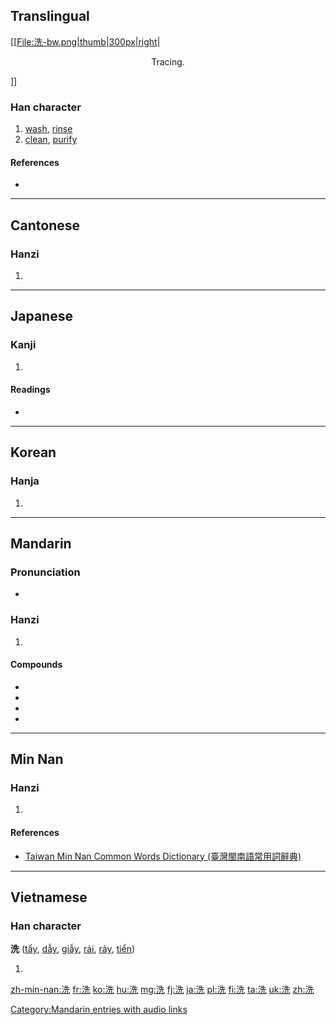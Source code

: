 ==Translingual==
[[File:洗-bw.png|thumb|300px|right|<center>Tracing.</center>]]
===Han character===
{{Han char|rn=85|rad=水|as=06|sn=9|four=3411<sub>1</sub>|canj=水竹土山 (EHGU)|ids=⿰[[氵]][[先]]}}

# [[wash]], [[rinse]]
# [[clean]], [[purify]]

====References====
* {{Han ref|kx=0620.110|dkj=17379|dj=1016.010|hdz=31608.080|uh=6D17|ud=27927|bh=AC7E|bd=44158}}

----

==Cantonese==

===Hanzi===
{{yue-hanzi|jyut=[[sai2]]|y=sai2}}

# {{defn|lang=yue|sort=水06}}

----

==Japanese==

===Kanji===
{{ja-kanji|grade=6|rs=水06}}

# {{defn|lang=ja|sort=水06}}

====Readings====
* {{ja-readings|on=[[せん]] (sen)|kun=[[あらう]] ([[洗う]], arau), [[あらい]] (arai)}}

----

==Korean==

===Hanja===
{{ko-hanja|hangeul=[[세]], [[선]]|eumhun=|rv=se, seon|mr=se, sŏn|y=sey, sen}}

# {{defn|lang=ko|sort=水06}}

----

==Mandarin==

===Pronunciation===
* {{audio|zh-xǐ.ogg|audio}}

===Hanzi===
{{cmn-hanzi|pin=[[xǐ]] ([[xi3]])|wg=hsi<sup>3</sup>}}

# {{defn|lang=cmn|sort=水06}}

====Compounds====
* {{l|cmn|洗发剂|tr=xǐfàjì}}
* {{l|cmn|洗发精|tr=xǐfàjīng}}
* {{l|cmn|洗发水|tr=xǐfàshuǐ}}
* {{l|cmn|洗头|tr=xǐtóu}}

[[Category:Mandarin entries with audio links]]

----

==Min Nan==

===Hanzi===
{{nan-hanzi|tlpa=sé (se<sup>2</sup>), sué (sue<sup>2</sup>)}}

# {{defn|lang=nan|sort=水06}}

====References====
*[http://twblg.dict.edu.tw/holodict_new/result_detail.jsp?n_no=5143&curpage=1&sample=%E6%B4%97&radiobutton=1&querytarget=1&limit=20&pagenum=2&rowcount=28 Taiwan Min Nan Common Words Dictionary (臺灣閩南語常用詞辭典)]

----

==Vietnamese==

===Han character===
'''洗''' ([[tẩy]], [[dẫy]], [[giẫy]], [[rải]], [[rảy]], [[tiển]])

# {{defn|lang=vi}}

[[zh-min-nan:洗]]
[[fr:洗]]
[[ko:洗]]
[[hu:洗]]
[[mg:洗]]
[[fj:洗]]
[[ja:洗]]
[[pl:洗]]
[[fi:洗]]
[[ta:洗]]
[[uk:洗]]
[[zh:洗]]